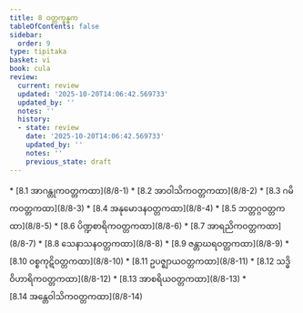 ```yaml
---
title: 8 ဝတ္တက္ခန္ဓက
tableOfContents: false
sidebar:
  order: 9
type: tipitaka
basket: vi
book: cula
review:
  current: review
  updated: '2025-10-20T14:06:42.569733'
  updated_by: ''
  notes: ''
  history:
  - state: review
    date: '2025-10-20T14:06:42.569733'
    updated_by: ''
    notes: ''
    previous_state: draft
---
```



<DynamicBreadcrumb />


<ReviewStatus review={frontmatter.review} showDetails={true} />

<HypothesisAnnotation frontmatter={frontmatter} />



<TableOfContents book="cula" section="8">
* [8.1 အာဂန္တုကဝတ္တကထာ](8/8-1)
* [8.2 အာဝါသိကဝတ္တကထာ](8/8-2)
* [8.3 ဂမိကဝတ္တကထာ](8/8-3)
* [8.4 အနုမောဒနဝတ္တကထာ](8/8-4)
* [8.5 ဘတ္တဂ္ဂဝတ္တကထာ](8/8-5)
* [8.6 ပိဏ္ဍစာရိကဝတ္တကထာ](8/8-6)
* [8.7 အာရညိကဝတ္တကထာ](8/8-7)
* [8.8 သေနာသနဝတ္တကထာ](8/8-8)
* [8.9 ဇန္တာဃရဝတ္တကထာ](8/8-9)
* [8.10 ဝစ္စကုဋိဝတ္တကထာ](8/8-10)
* [8.11 ဥပဇ္ဈာယဝတ္တကထာ](8/8-11)
* [8.12 သဒ္ဓိဝိဟာရိကဝတ္တကထာ](8/8-12)
* [8.13 အာစရိယဝတ္တကထာ](8/8-13)
* [8.14 အန္တေဝါသိကဝတ္တကထာ](8/8-14)
</TableOfContents>